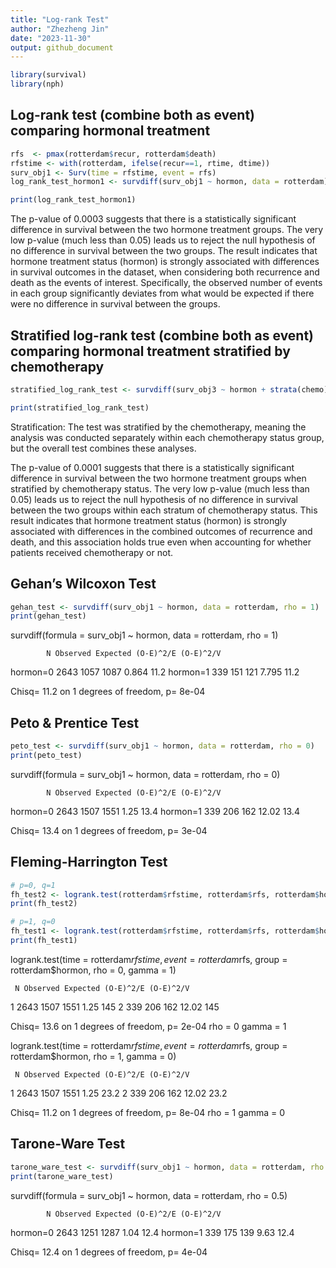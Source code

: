 ```yaml
---
title: "Log-rank Test"
author: "Zhezheng Jin"
date: "2023-11-30"
output: github_document
---
```


```r
library(survival)
library(nph)
```

## Log-rank test (combine both as event) comparing hormonal treatment
```r
rfs  <- pmax(rotterdam$recur, rotterdam$death)
rfstime <- with(rotterdam, ifelse(recur==1, rtime, dtime))
surv_obj1 <- Surv(time = rfstime, event = rfs)
log_rank_test_hormon1 <- survdiff(surv_obj1 ~ hormon, data = rotterdam)

print(log_rank_test_hormon1)
```

The p-value of 0.0003 suggests that there is a statistically significant difference in survival between the two hormone treatment groups.
The very low p-value (much less than 0.05) leads us to reject the null hypothesis of no difference in survival between the two groups.
The result indicates that hormone treatment status (hormon) is strongly associated with differences in survival outcomes in the dataset, when considering both recurrence and death as the events of interest. Specifically, the observed number of events in each group significantly deviates from what would be expected if there were no difference in survival between the groups.

## Stratified log-rank test (combine both as event) comparing hormonal treatment stratified by chemotherapy
```r
stratified_log_rank_test <- survdiff(surv_obj3 ~ hormon + strata(chemo), data = rotterdam)

print(stratified_log_rank_test)
```

Stratification: The test was stratified by the chemotherapy, meaning the analysis was conducted separately within each chemotherapy status group, but the overall test combines these analyses.

The p-value of 0.0001 suggests that there is a statistically significant difference in survival between the two hormone treatment groups when stratified by chemotherapy status.
The very low p-value (much less than 0.05) leads us to reject the null hypothesis of no difference in survival between the two groups within each stratum of chemotherapy status.
This result indicates that hormone treatment status (hormon) is strongly associated with differences in the combined outcomes of recurrence and death, and this association holds true even when accounting for whether patients received chemotherapy or not.

## Gehan's Wilcoxon Test
```r
gehan_test <- survdiff(surv_obj1 ~ hormon, data = rotterdam, rho = 1)
print(gehan_test)
```

survdiff(formula = surv_obj1 ~ hormon, data = rotterdam, rho = 1)

            N Observed Expected (O-E)^2/E (O-E)^2/V
hormon=0 2643     1057     1087     0.864      11.2
hormon=1  339      151      121     7.795      11.2

 Chisq= 11.2  on 1 degrees of freedom, p= 8e-04 

## Peto & Prentice Test
```r
peto_test <- survdiff(surv_obj1 ~ hormon, data = rotterdam, rho = 0)
print(peto_test)
```

survdiff(formula = surv_obj1 ~ hormon, data = rotterdam, rho = 0)

            N Observed Expected (O-E)^2/E (O-E)^2/V
hormon=0 2643     1507     1551      1.25      13.4
hormon=1  339      206      162     12.02      13.4

 Chisq= 13.4  on 1 degrees of freedom, p= 3e-04 

## Fleming-Harrington Test
```r
# p=0, q=1
fh_test2 <- logrank.test(rotterdam$rfstime, rotterdam$rfs, rotterdam$hormon, rho = 0,  gamma = 1)
print(fh_test2)

# p=1, q=0
fh_test1 <- logrank.test(rotterdam$rfstime, rotterdam$rfs, rotterdam$hormon, rho = 1,  gamma = 0)
print(fh_test1)
```

logrank.test(time = rotterdam$rfstime, event = rotterdam$rfs, 
    group = rotterdam$hormon, rho = 0, gamma = 1)

     N Observed Expected (O-E)^2/E (O-E)^2/V
1 2643     1507     1551      1.25       145
2  339      206      162     12.02       145

 Chisq= 13.6  on 1 degrees of freedom, p= 2e-04
 rho   =  0 gamma =  1 
 
logrank.test(time = rotterdam$rfstime, event = rotterdam$rfs, 
    group = rotterdam$hormon, rho = 1, gamma = 0)

     N Observed Expected (O-E)^2/E (O-E)^2/V
1 2643     1507     1551      1.25      23.2
2  339      206      162     12.02      23.2

 Chisq= 11.2  on 1 degrees of freedom, p= 8e-04
 rho   =  1 gamma =  0 

## Tarone-Ware Test
```r
tarone_ware_test <- survdiff(surv_obj1 ~ hormon, data = rotterdam, rho = 0.5)
print(tarone_ware_test)
```

survdiff(formula = surv_obj1 ~ hormon, data = rotterdam, rho = 0.5)

            N Observed Expected (O-E)^2/E (O-E)^2/V
hormon=0 2643     1251     1287      1.04      12.4
hormon=1  339      175      139      9.63      12.4

 Chisq= 12.4  on 1 degrees of freedom, p= 4e-04 



